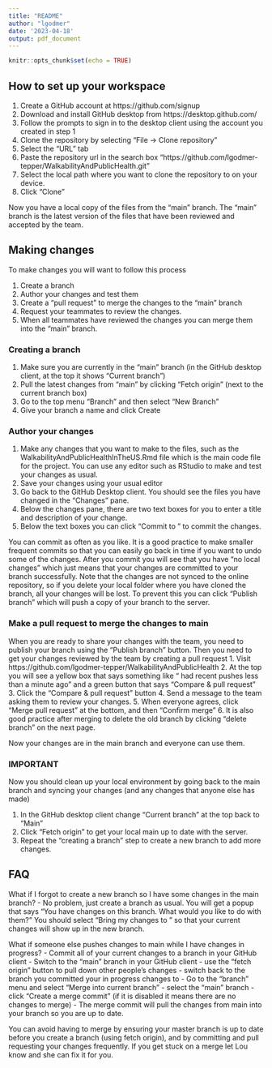 ```yaml
---
title: "README"
author: "lgodmer"
date: '2023-04-18'
output: pdf_document
---
```


```r
knitr::opts_chunk$set(echo = TRUE)
```

## How to set up your workspace

1. Create a GitHub account at https://github.com/signup
2. Download and install GitHub desktop from https://desktop.github.com/
3. Follow the prompts to sign in to the desktop client using the account you created in step 1
4. Clone the repository by selecting "File -> Clone repository"
5. Select the "URL" tab
6. Paste the repository url in the search box "https://github.com/lgodmer-tepper/WalkabilityAndPublicHealth.git"
7. Select the local path where you want to clone the repository to on your device.
8. Click "Clone" 

Now you have a local copy of the files from the "main" branch. 
The "main" branch is the latest version of the files that have been reviewed and accepted by the team. 

## Making changes

To make changes you will want to follow this process

1. Create a branch
2. Author your changes and test them
3. Create a "pull request" to merge the changes to the "main" branch
4. Request your teammates to review the changes.
5. When all teammates have reviewed the changes you can merge them into the "main" branch. 

### Creating a branch

1. Make sure you are currently in the "main" branch (in the GitHub desktop client, at the top it shows "Current branch")
2. Pull the latest changes from "main" by clicking "Fetch origin" (next to the current branch box)
3. Go to the top menu "Branch" and then select "New Branch" 
4. Give your branch a name and click Create

### Author your changes

1. Make any changes that you want to make to the files, such as the WalkabilityAndPublicHealthInTheUS.Rmd file which is the main code file for the project. You can use any editor such as RStudio to make and test your changes as usual. 
2. Save your changes using your usual editor
3. Go back to the GitHub Desktop client. You should see the files you have changed in the "Changes" pane. 
4. Below the changes pane, there are two text boxes for you to enter a title and description of your change. 
5. Below the text boxes you can click "Commit to <mybranch>" to commit the changes.

You can commit as often as you like. It is a good practice to make smaller frequent commits so that you can easily go back in time if you want to undo some of the changes. 
After you commit you will see that you have "no local changes" which just means that your changes are committed to your branch successfully. Note that the changes are not synced to the online repository, so if you delete your local folder where you have cloned the branch, all your changes will be lost. To prevent this you can click "Publish branch" which will push a copy of your branch to the server. 

### Make a pull request to merge the changes to main

When you are ready to share your changes with the team, you need to publish your branch using the "Publish branch" button. 
Then you need to get your changes reviewed by the team by creating a pull request
1. Visit https://github.com/lgodmer-tepper/WalkabilityAndPublicHealth 
2. At the top you will see a yellow box that says something like "<mybranch> had recent pushes less than a minute ago" and a green button that says "Compare & pull request"
3. Click the "Compare & pull request" button
4. Send a message to the team asking them to review your changes. 
5. When everyone agrees, click "Merge pull request" at the bottom, and then "Confirm merge" 
6. It is also good practice after merging to delete the old branch by clicking "delete branch" on the next page.

Now your changes are in the main branch and everyone can use them. 

### IMPORTANT

Now you should clean up your local environment by going back to the main branch and syncing your changes (and any changes that anyone else has made)

1. In the GitHub desktop client change "Current branch" at the top back to "Main" 
2. Click "Fetch origin" to get your local main up to date with the server. 
3. Repeat the "creating a branch" step to create a new branch to add more changes. 

## FAQ

What if I forgot to create a new branch so I have some changes in the main branch?
- No problem, just create a branch as usual. You will get a popup that says "You have changes on this branch. What would you like to do with them?" You should select "Bring my changes to <new branch>" so that your current changes will show up in the new branch. 

What if someone else pushes changes to main while I have changes in progress? 
- Commit all of your current changes to a branch in your GitHub client
- Switch to the "main" branch in your GitHub client
- use the "fetch origin" button to pull down other people's changes
- switch back to the branch you committed your in progress changes to
- Go to the "branch" menu and select "Merge into current branch" 
- select the "main" branch
- click "Create a merge commit" (if it is disabled it means there are no changes to merge)
- The merge commit will pull the changes from main into your branch so you are up to date. 

You can avoid having to merge by ensuring your master branch is up to date before you create a branch (using fetch origin), and by committing and pull requesting your changes frequently. 
If you get stuck on a merge let Lou know and she can fix it for you. 




